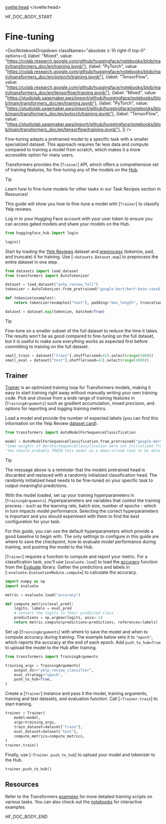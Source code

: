 <script lang="ts">
let fw: "pt" | "tf" = "pt";
onMount(() => {
    const urlParams = new URLSearchParams(window.location.search);
    fw = urlParams.get("fw") || "pt";
});
</script>
<svelte:head>
  <meta name="hf:doc:metadata" content={metadata} >
</svelte:head>

<!--HF DOCBUILD BODY START-->

HF_DOC_BODY_START

<!--Copyright 2024 The HuggingFace Team. All rights reserved.

Licensed under the Apache License, Version 2.0 (the "License"); you may not use this file except in compliance with
the License. You may obtain a copy of the License at

http://www.apache.org/licenses/LICENSE-2.0

Unless required by applicable law or agreed to in writing, software distributed under the License is distributed on
an "AS IS" BASIS, WITHOUT WARRANTIES OR CONDITIONS OF ANY KIND, either express or implied. See the License for the
specific language governing permissions and limitations under the License.

⚠️ Note that this file is in Markdown but contain specific syntax for our doc-builder (similar to MDX) that may not be
rendered properly in your Markdown viewer.

-->

# Fine-tuning

<DocNotebookDropdown
  classNames="absolute z-10 right-0 top-0"
  options={[
    {label: "Mixed", value: "https://colab.research.google.com/github/huggingface/notebooks/blob/main/transformers_doc/en/training.ipynb"},
    {label: "PyTorch", value: "https://colab.research.google.com/github/huggingface/notebooks/blob/main/transformers_doc/en/pytorch/training.ipynb"},
    {label: "TensorFlow", value: "https://colab.research.google.com/github/huggingface/notebooks/blob/main/transformers_doc/en/tensorflow/training.ipynb"},
    {label: "Mixed", value: "https://studiolab.sagemaker.aws/import/github/huggingface/notebooks/blob/main/transformers_doc/en/training.ipynb"},
    {label: "PyTorch", value: "https://studiolab.sagemaker.aws/import/github/huggingface/notebooks/blob/main/transformers_doc/en/pytorch/training.ipynb"},
    {label: "TensorFlow", value: "https://studiolab.sagemaker.aws/import/github/huggingface/notebooks/blob/main/transformers_doc/en/tensorflow/training.ipynb"},
]} />

Fine-tuning adapts a pretrained model to a specific task with a smaller specialized dataset. This approach requires far less data and compute compared to training a model from scratch, which makes it a more accessible option for many users.

Transformers provides the [`Trainer`] API, which offers a comprehensive set of training features, for fine-tuning any of the models on the [Hub](https://hf.co/models).

> [!TIP]
> Learn how to fine-tune models for other tasks in our Task Recipes section in Resources!

This guide will show you how to fine-tune a model with [`Trainer`] to classify Yelp reviews.

Log in to your Hugging Face account with your user token to ensure you can access gated models and share your models on the Hub.

```py
from huggingface_hub import login

login()
```

Start by loading the [Yelp Reviews](https://hf.co/datasets/yelp_review_full) dataset and [preprocess](./fast_tokenizers#preprocess) (tokenize, pad, and truncate) it for training. Use [`~datasets.Dataset.map`] to preprocess the entire dataset in one step.

```py
from datasets import load_dataset
from transformers import AutoTokenizer

dataset = load_dataset("yelp_review_full")
tokenizer = AutoTokenizer.from_pretrained("google-bert/bert-base-cased")

def tokenize(examples):
    return tokenizer(examples["text"], padding="max_length", truncation=True)

dataset = dataset.map(tokenize, batched=True)
```

> [!TIP]
> Fine-tune on a smaller subset of the full dataset to reduce the time it takes. The results won't be as good compared to fine-tuning on the full dataset, but it is useful to make sure everything works as expected first before committing to training on the full dataset.
> ```py
> small_train = dataset["train"].shuffle(seed=42).select(range(1000))
> small_eval = dataset["test"].shuffle(seed=42).select(range(1000))
> ```

## Trainer

<Youtube id="nvBXf7s7vTI"/>

[Trainer](./trainer) is an optimized training loop for Transformers models, making it easy to start training right away without manually writing your own training code. Pick and choose from a wide range of training features in [`TrainingArguments`] such as gradient accumulation, mixed precision, and options for reporting and logging training metrics.

Load a model and provide the number of expected labels (you can find this information on the Yelp Review [dataset card](https://huggingface.co/datasets/yelp_review_full#data-fields)).

```py
from transformers import AutoModelForSequenceClassification

model = AutoModelForSequenceClassification.from_pretrained("google-bert/bert-base-cased", num_labels=5)
"Some weights of BertForSequenceClassification were not initialized from the model checkpoint at google-bert/bert-base-cased and are newly initialized: ['classifier.bias', 'classifier.weight']"
"You should probably TRAIN this model on a down-stream task to be able to use it for predictions and inference."
```

> [!TIP]
> The message above is a reminder that the models pretrained head is discarded and replaced with a randomly initialized classification head. The randomly initialized head needs to be fine-tuned on your specific task to output meaningful predictions.

With the model loaded, set up your training hyperparameters in [`TrainingArguments`]. Hyperparameters are variables that control the training process - such as the learning rate, batch size, number of epochs - which in turn impacts model performance. Selecting the correct hyperparameters is important and you should experiment with them to find the best configuration for your task.

For this guide, you can use the default hyperparameters which provide a good baseline to begin with. The only settings to configure in this guide are where to save the checkpoint, how to evaluate model performance during training, and pushing the model to the Hub.

[`Trainer`] requires a function to compute and report your metric. For a classification task, you'll use [`evaluate.load`] to load the [accuracy](https://hf.co/spaces/evaluate-metric/accuracy) function from the [Evaluate](https://hf.co/docs/evaluate/index) library. Gather the predictions and labels in [`~evaluate.EvaluationModule.compute`] to calculate the accuracy.

```py
import numpy as np
import evaluate

metric = evaluate.load("accuracy")

def compute_metrics(eval_pred):
    logits, labels = eval_pred
    # convert the logits to their predicted class
    predictions = np.argmax(logits, axis=-1)
    return metric.compute(predictions=predictions, references=labels)
```

Set up [`TrainingArguments`] with where to save the model and when to compute accuracy during training. The example below sets it to `"epoch"`, which reports the accuracy at the end of each epoch. Add `push_to_hub=True` to upload the model to the Hub after training.

```py
from transformers import TrainingArguments

training_args = TrainingArguments(
    output_dir="yelp_review_classifier",
    eval_strategy="epoch",
    push_to_hub=True,
)
```

Create a [`Trainer`] instance and pass it the model, training arguments, training and test datasets, and evaluation function. Call [`~Trainer.train`] to start training.

```py
trainer = Trainer(
    model=model,
    args=training_args,
    train_dataset=dataset["train"],
    eval_dataset=dataset["test"],
    compute_metrics=compute_metrics,
)
trainer.train()
```

Finally, use [`~Trainer.push_to_hub`] to upload your model and tokenizer to the Hub.

```py
trainer.push_to_hub()
```

## Resources

Refer to the Transformers [examples](https://github.com/huggingface/transformers/tree/main/examples) for more detailed training scripts on various tasks. You can also check out the [notebooks](./notebooks) for interactive examples.


<!--HF DOCBUILD BODY END-->

HF_DOC_BODY_END

